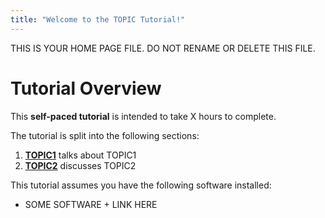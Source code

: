 ```yaml
---
title: "Welcome to the TOPIC Tutorial!"
---
```


THIS IS YOUR HOME PAGE FILE. DO NOT RENAME OR DELETE THIS FILE.


# Tutorial Overview

This **self-paced tutorial** is intended to take X hours to complete.

The tutorial is split into the following sections:

1.  [**TOPIC1**]() talks about TOPIC1
2.  [**TOPIC2**]() discusses TOPIC2


::: {.callout-tip title="Recommended Software"}
This tutorial assumes you have the following software installed:

-   SOME SOFTWARE + LINK HERE

:::